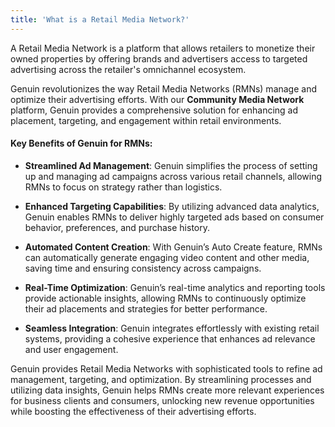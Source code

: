 ```yaml
---
title: 'What is a Retail Media Network?'
---
```


A Retail Media Network is a platform that allows retailers to monetize their owned properties by offering brands and advertisers access to targeted advertising across the retailer's omnichannel ecosystem.

Genuin revolutionizes the way Retail Media Networks (RMNs) manage and optimize their advertising efforts. With our **Community Media Network** platform, Genuin provides a comprehensive solution for enhancing ad placement, targeting, and engagement within retail environments.

#### Key Benefits of Genuin for RMNs:

-   **Streamlined Ad Management**: Genuin simplifies the process of setting up and managing ad campaigns across various retail channels, allowing RMNs to focus on strategy rather than logistics.
    
-   **Enhanced Targeting Capabilities**: By utilizing advanced data analytics, Genuin enables RMNs to deliver highly targeted ads based on consumer behavior, preferences, and purchase history.
    
-   **Automated Content Creation**: With Genuin’s Auto Create feature, RMNs can automatically generate engaging video content and other media, saving time and ensuring consistency across campaigns.
    
-   **Real-Time Optimization**: Genuin’s real-time analytics and reporting tools provide actionable insights, allowing RMNs to continuously optimize their ad placements and strategies for better performance.
    
-   **Seamless Integration**: Genuin integrates effortlessly with existing retail systems, providing a cohesive experience that enhances ad relevance and user engagement.
    

Genuin provides Retail Media Networks with sophisticated tools to refine ad management, targeting, and optimization. By streamlining processes and utilizing data insights, Genuin helps RMNs create more relevant experiences for business clients and consumers, unlocking new revenue opportunities while boosting the effectiveness of their advertising efforts.
